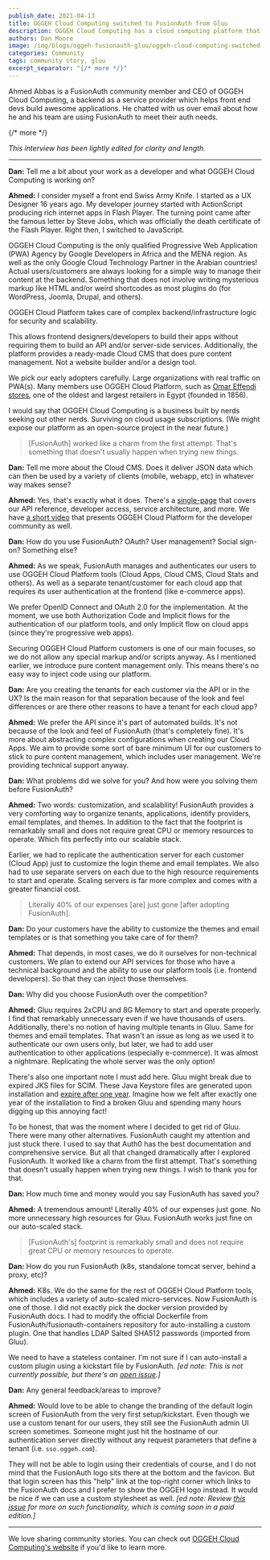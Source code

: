 ```yaml
---
publish_date: 2021-04-13 
title: OGGEH Cloud Computing switched to FusionAuth from Gluu
description: OGGEH Cloud Computing has a cloud computing platform that empowers front end developers. They chose FusionAuth and saved 40% because it requires less CPU and memory resources than Gluu.
authors: Dan Moore
image: /img/blogs/oggeh-fusionauth-gluu/oggeh-cloud-computing-switched-to-fusionauth-from-gluu.png
categories: Community
tags: community story, gluu
excerpt_separator: "{/* more */}"
---
```


Ahmed Abbas is a FusionAuth community member and CEO of OGGEH Cloud Computing, a backend as a service provider which helps front end devs build awesome applications. He chatted with us over email about how he and his team are using FusionAuth to meet their auth needs. 

{/* more */}

*This interview has been lightly edited for clarity and length.*

-------

**Dan:** Tell me a bit about your work as a developer and what OGGEH Cloud Computing is working on?

**Ahmed:** I consider myself a front end Swiss Army Knife. I started as a UX Designer 16 years ago. My developer journey started with ActionScript producing rich internet apps in Flash Player. The turning point came after the famous letter by Steve Jobs, which was officially the death certificate of the Flash Player. Right then, I switched to JavaScript.

OGGEH Cloud Computing is the only qualified Progressive Web Application (PWA) Agency by Google Developers in Africa and the MENA region. As well as the only Google Cloud Technology Partner in the Arabian countries! Actual users/customers are always looking for a simple way to manage their content at the backend. Something that does not involve writing mysterious markup like HTML and/or weird shortcodes as most plugins do (for WordPress, Joomla, Drupal, and others). 

OGGEH Cloud Platform takes care of complex backend/infrastructure logic for security and scalability. 

This allows frontend designers/developers to build their apps without requiring them to build an API and/or server-side services. Additionally, the platform provides a ready-made Cloud CMS that does pure content management. Not a website builder and/or a design tool.

We pick our early adopters carefully. Large organizations with real traffic on PWA(s). Many members use OGGEH Cloud Platform, such as [Omar Effendi stores](https://shop.omareffendi.com.eg/?lang=en), one of the oldest and largest retailers in Egypt (founded in 1856).

I would say that OGGEH Cloud Computing is a business built by nerds seeking out other nerds. Surviving on cloud usage subscriptions. (We might expose our platform as an open-source project in the near future.)

> [FusionAuth] worked like a charm from the first attempt. That's something that doesn't usually happen when trying new things. 

**Dan:** Tell me more about the Cloud CMS. Does it deliver JSON data which can then be used by a variety of clients (mobile, webapp, etc) in whatever way makes sense?

**Ahmed:** Yes, that's exactly what it does. There's a [single-page](https://docs.oggeh.com) that covers our API reference, developer access, service architecture, and more. We have [a short video](https://dev.oggeh.com/) that presents OGGEH Cloud Platform for the developer community as well.

**Dan:** How do you use FusionAuth? OAuth? User management? Social sign-on? Something else?

**Ahmed:** As we speak, FusionAuth manages and authenticates our users to use OGGEH Cloud Platform tools (Cloud Apps, Cloud CMS, Cloud Stats and others). As well as a separate tenant/customer for each cloud app that requires its user authentication at the frontend (like e-commerce apps).

We prefer OpenID Connect and OAuth 2.0 for the implementation. At the moment, we use both Authorization Code and Implicit flows for the authentication of our platform tools, and only Implicit flow on cloud apps (since they're progressive web apps).

Securing OGGEH Cloud Platform customers is one of our main focuses, so we do not allow any special markup and/or scripts anyway. As I mentioned earlier, we introduce pure content management only. This means there's no easy way to inject code using our platform.

**Dan:** Are you creating the tenants for each customer via the API or in the UX? Is the main reason for that separation because of the look and feel differences or are there other reasons to have a tenant for each cloud app?

**Ahmed:** We prefer the API since it's part of automated builds. It's not because of the look and feel of FusionAuth (that's completely fine). It's more about abstracting complex configurations when creating our Cloud Apps. We aim to provide some sort of bare minimum UI for our customers to stick to pure content management, which includes user management. We're providing technical support anyway.

**Dan:** What problems did we solve for you? And how were you solving them before FusionAuth?

**Ahmed:** Two words: customization, and scalability! FusionAuth provides a very comforting way to organize tenants, applications, identify providers, email templates, and themes. In addition to the fact that the footprint is remarkably small and does not require great CPU or memory resources to operate. Which fits perfectly into our scalable stack.

Earlier, we had to replicate the authentication server for each customer (Cloud App) just to customize the login theme and email templates. We also had to use separate servers on each due to the high resource requirements to start and operate. Scaling servers is far more complex and comes with a greater financial cost.

> Literally 40% of our expenses [are] just gone [after adopting FusionAuth]. 

**Dan:** Do your customers have the ability to customize the themes and email templates or is that something you take care of for them?

**Ahmed:** That depends, in most cases, we do it ourselves for non-technical customers. We plan to extend our API services for those who have a technical background and the ability to use our platform tools (i.e. frontend developers). So that they can inject those themselves.

**Dan:** Why did you choose FusionAuth over the competition?

**Ahmed:** Gluu requires 2xCPU and 8G Memory to start and operate properly. I find that remarkably unnecessary even if we have thousands of users. Additionally, there's no notion of having multiple tenants in Gluu. Same for themes and email templates. That wasn't an issue as long as we used it to authenticate our own users only, but later, we had to add user authentication to other applications (especially e-commerce). It was almost a nightmare. Replicating the whole server was the only option!

There's also one important note I must add here. Gluu might break due to expired JKS files for SCIM. These Java Keystore files are generated upon installation and [expire after one year](https://gluu.org/docs/gluu-server/4.0/operation/replace-expired-jks-scim/). Imagine how we felt after exactly one year of the installation to find a broken Gluu and spending many hours digging up this annoying fact!

To be honest, that was the moment where I decided to get rid of Gluu. There were many other alternatives. FusionAuth caught my attention and just stuck there. I used to say that Auth0 has the best documentation and comprehensive service. But all that changed dramatically after I explored FusionAuth. It worked like a charm from the first attempt. That's something that doesn't usually happen when trying new things. I wish to thank you for that.

**Dan:** How much time and money would you say FusionAuth has saved you?

**Ahmed:** A tremendous amount! Literally 40% of our expenses just gone. No more unnecessary high resources for Gluu. FusionAuth works just fine on our auto-scaled stack.

> [FusionAuth's] footprint is remarkably small and does not require great CPU or memory resources to operate.

**Dan:** How do you run FusionAuth (k8s, standalone tomcat server, behind a proxy, etc)?

**Ahmed:** K8s. We do the same for the rest of OGGEH Cloud Platform tools, which includes a variety of auto-scaled micro-services. Now FusionAuth is one of those. I did not exactly pick the docker version provided by FusionAuth docs. I had to modify the official Dockerfile from FusionAuth/fusionauth-containers repository for auto-installing a custom plugin. One that handles LDAP Salted SHA512 passwords (imported from Gluu). 

We need to have a stateless container. I'm not sure if I can auto-install a custom plugin using a kickstart file by FusionAuth. _[ed note: This is not currently possible, but there's an [open issue](https://github.com/FusionAuth/fusionauth-issues/issues/1096).]_

**Dan:** Any general feedback/areas to improve?

**Ahmed:** Would love to be able to change the branding of the default login screen of FusionAuth from the very first setup/kickstart. Even though we use a custom tenant for our users, they still see the FusionAuth admin UI screen sometimes. Someone might just hit the hostname of our authentication server directly without any request parameters that define a tenant (i.e. `sso.oggeh.com`). 

They will not be able to login using their credentials of course, and I do not mind that the FusionAuth logo sits there at the bottom and the favicon. But that login screen has this "help" link at the top-right corner which links to the FusionAuth docs and I prefer to show the OGGEH logo instead. It would be nice if we can use a custom stylesheet as well. _[ed note: Review [this issue](https://github.com/FusionAuth/fusionauth-issues/issues/994) for more on such functionality, which is coming soon in a paid edition.]_

-------

We love sharing community stories. You can check out [OGGEH Cloud Computing's website](https://oggeh.com/) if you'd like to learn more. 
